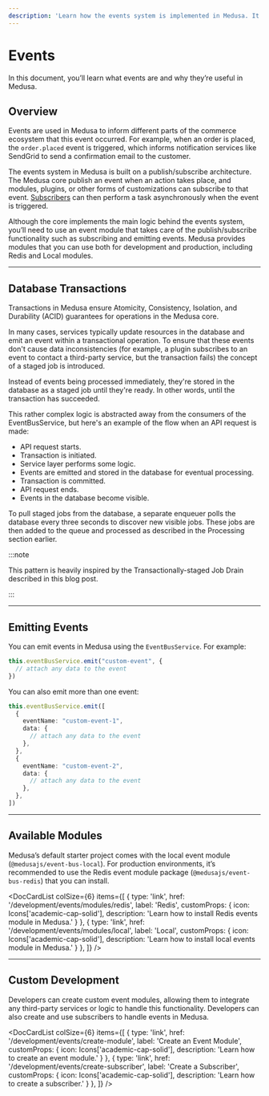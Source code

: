 ```yaml
---
description: 'Learn how the events system is implemented in Medusa. It is built on a publish-subscribe architecture. The Medusa core publishes events when certain actions take place.'
---
```



# Events

In this document, you’ll learn what events are and why they’re useful in Medusa.

## Overview

Events are used in Medusa to inform different parts of the commerce ecosystem that this event occurred. For example, when an order is placed, the `order.placed` event is triggered, which informs notification services like SendGrid to send a confirmation email to the customer.

The events system in Medusa is built on a publish/subscribe architecture. The Medusa core publish an event when an action takes place, and modules, plugins, or other forms of customizations can subscribe to that event. [Subscribers](./subscribers.mdx) can then perform a task asynchronously when the event is triggered.

Although the core implements the main logic behind the events system, you’ll need to use an event module that takes care of the publish/subscribe functionality such as subscribing and emitting events. Medusa provides modules that you can use both for development and production, including Redis and Local modules.

---

## Database Transactions

Transactions in Medusa ensure Atomicity, Consistency, Isolation, and Durability (ACID) guarantees for operations in the Medusa core.

In many cases, services typically update resources in the database and emit an event within a transactional operation. To ensure that these events don't cause data inconsistencies (for example, a plugin subscribes to an event to contact a third-party service, but the transaction fails) the concept of a staged job is introduced.

Instead of events being processed immediately, they're stored in the database as a staged job until they're ready. In other words, until the transaction has succeeded.

This rather complex logic is abstracted away from the consumers of the EventBusService, but here's an example of the flow when an API request is made:

- API request starts.
- Transaction is initiated.
- Service layer performs some logic.
- Events are emitted and stored in the database for eventual processing.
- Transaction is committed.
- API request ends.
- Events in the database become visible.

To pull staged jobs from the database, a separate enqueuer polls the database every three seconds to discover new visible jobs. These jobs are then added to the queue and processed as described in the Processing section earlier.

:::note

This pattern is heavily inspired by the Transactionally-staged Job Drain described in this blog post.

:::

---

## Emitting Events

You can emit events in Medusa using the `EventBusService`. For example:

```ts
this.eventBusService.emit("custom-event", {
  // attach any data to the event
})
```

You can also emit more than one event:

```ts
this.eventBusService.emit([
  {
    eventName: "custom-event-1",
    data: {
      // attach any data to the event
    },
  },
  {
    eventName: "custom-event-2",
    data: {
      // attach any data to the event
    },
  },
])
```

---

## Available Modules

Medusa’s default starter project comes with the local event module (`@medusajs/event-bus-local`). For production environments, it’s recommended to use the Redis event module package (`@medusajs/event-bus-redis`) that you can install.

<DocCardList colSize={6} items={[
  {
    type: 'link',
    href: '/development/events/modules/redis',
    label: 'Redis',
    customProps: {
      icon: Icons['academic-cap-solid'],
      description: 'Learn how to install Redis events module in Medusa.'
    }
  },
  {
    type: 'link',
    href: '/development/events/modules/local',
    label: 'Local',
    customProps: {
      icon: Icons['academic-cap-solid'],
      description: 'Learn how to install local events module in Medusa.'
    }
  },
]} />

---

## Custom Development

Developers can create custom event modules, allowing them to integrate any third-party services or logic to handle this functionality. Developers can also create and use subscribers to handle events in Medusa.

<DocCardList colSize={6} items={[
  {
    type: 'link',
    href: '/development/events/create-module',
    label: 'Create an Event Module',
    customProps: {
      icon: Icons['academic-cap-solid'],
      description: 'Learn how to create an event module.'
    }
  },
  {
    type: 'link',
    href: '/development/events/create-subscriber',
    label: 'Create a Subscriber',
    customProps: {
      icon: Icons['academic-cap-solid'],
      description: 'Learn how to create a subscriber.'
    }
  },
]} />
